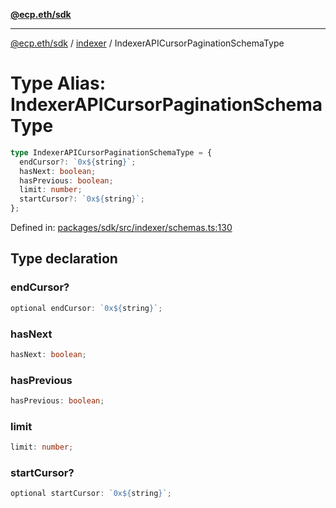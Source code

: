 [**@ecp.eth/sdk**](../../index.mdx)

***

[@ecp.eth/sdk](/sdk-reference/index.mdx) / [indexer](/sdk-reference/indexer/index.mdx) / IndexerAPICursorPaginationSchemaType

# Type Alias: IndexerAPICursorPaginationSchemaType

```ts
type IndexerAPICursorPaginationSchemaType = {
  endCursor?: `0x${string}`;
  hasNext: boolean;
  hasPrevious: boolean;
  limit: number;
  startCursor?: `0x${string}`;
};
```

Defined in: [packages/sdk/src/indexer/schemas.ts:130](https://github.com/ecp-eth/comments-monorepo/blob/main/packages/sdk/src/indexer/schemas.ts#L130)

## Type declaration

### endCursor?

```ts
optional endCursor: `0x${string}`;
```

### hasNext

```ts
hasNext: boolean;
```

### hasPrevious

```ts
hasPrevious: boolean;
```

### limit

```ts
limit: number;
```

### startCursor?

```ts
optional startCursor: `0x${string}`;
```
